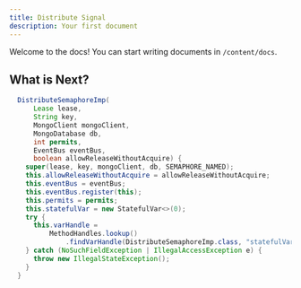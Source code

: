 ```yaml
---
title: Distribute Signal
description: Your first document
---
```


Welcome to the docs! You can start writing documents in `/content/docs`.

## What is Next?

<Cards>
  <Card title="Learn more about Next.js" href="https://nextjs.org/docs" />
  <Card title="Learn more about Fumadocs" href="https://fumadocs.vercel.app" />
</Cards>

```java title="DistributeSemaphore.java"
  DistributeSemaphoreImp(
      Lease lease,
      String key,
      MongoClient mongoClient,
      MongoDatabase db,
      int permits,
      EventBus eventBus,
      boolean allowReleaseWithoutAcquire) {
    super(lease, key, mongoClient, db, SEMAPHORE_NAMED);
    this.allowReleaseWithoutAcquire = allowReleaseWithoutAcquire;
    this.eventBus = eventBus;
    this.eventBus.register(this);
    this.permits = permits;
    this.statefulVar = new StatefulVar<>(0);
    try {
      this.varHandle =
          MethodHandles.lookup()
              .findVarHandle(DistributeSemaphoreImp.class, "statefulVar", StatefulVar.class);
    } catch (NoSuchFieldException | IllegalAccessException e) {
      throw new IllegalStateException();
    }
  }
```

<Mermaid
  chart="
graph TD;
subgraph AA [Consumers]
A[Mobile app];
B[Web app];
C[Node.js client];
end
subgraph BB [Services]
E[REST API];
F[GraphQL API];
G[SOAP API];
end
Z[GraphQL API];
A --> Z;
B --> Z;
C --> Z;
Z --> E;
Z --> F;
Z --> G;"
/>
